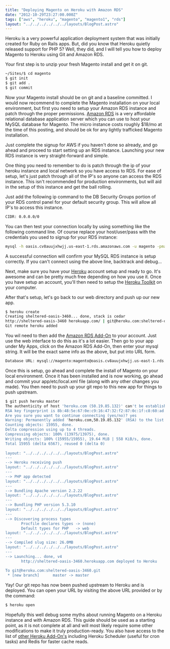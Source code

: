 ```yaml
---
title: "Deploying Magento on Heroku with Amazon RDS"
date: "2012-10-29T23:27:00.000Z"
tags: ["aws", "heroku", "magento", "magento1", "rds"]
layout: "../../../../../../layouts/BlogPost.astro"
---
```



Heroku is a very powerful application deployment system that was initially created for Ruby on Rails apps. But, did you know that Heroku quietly released support for PHP 5? Well, they did, and I will tell you how to deploy Magento to Heroku using Git and Amazon RDS.

Your first step is to unzip your fresh Magento install and get it on git.

```bash
~/Sites/$ cd magento
$ git init
$ git add .
$ git commit
```

Now your Magento install should be on git and a baseline committed. I would now recommend to complete the Magento installation on your local environment, but first you need to setup your Amazon RDS instance and patch through the proper permissions. <a href="http://aws.amazon.com/rds/" target="_blank">Amazon RDS</a> is a very affordable relational database application server which you can use to host your MySQL database for Magento. The micro instance costs roughly $18/mo at the time of this posting, and should be ok for any lightly trafficked Magento installation.

Just complete the signup for AWS if you haven't done so already, and go ahead and proceed to start setting up an RDS instance. Launching your new RDS instance is very straight-forward and simple.

One thing you need to remember to do is patch through the ip of your heroku instance and local network so you have access to RDS. For ease of setup, let's just patch through all of the IP's so anyone can access the RDS instance. This isn't recommended for production environments, but will aid in the setup of this instance and get the ball rolling.

Just add the following ip command to the DB Security Groups portion of your RDS control panel for your default security group. This will allow all IP's to access this instance.

```bash
CIDR: 0.0.0.0/0
```

You can then test your connection locally by using something like the following command line. Of course replace your host/user/pass with the credentials you used to signup for your RDS instance:

```bash
mysql -h oasis.cv8auujxhwjj.us-east-1.rds.amazonaws.com -u magento -pmagento sheltered_oasis_3460
```

A successful connection will confirm your MySQL RDS instance is setup correctly. If you can't connect using the above line, backtrack and debug...

Next, make sure you have your <a href="http://www.heroku.com/" target="_blank">Heroku</a> account setup and ready to go. It's awesome and can be pretty much free depending on how you use it. Once you have setup an account, you'll then need to setup the <a href="https://toolbelt.heroku.com/" target="_blank">Heroku Toolkit</a> on your computer.

After that's setup, let's go back to our web directory and push up our new app.

```bash
$ heroku create
Creating sheltered-oasis-3460... done, stack is cedar
http://sheltered-oasis-3460 herokuapp.com/ | git@heroku.com:sheltered-oasis-3460.git
Git remote heroku added
```

You wil need to then add the <a href="https://addons.heroku.com/amazon_rds" target="_blank">Amazon RDS Add-On</a> to your account. Just use the web interface to do this as it's a lot easier. Then go to your app under My Apps, click on the Amazon RDS Add-On, then enter your mysql string. It will be the exact same info as the above, but put into URL form.

```bash
Database URL: mysql://magento:magento@oasis.cv8auujxhwjj.us-east-1.rds.amazonaws.com/sheltered_oasis_3460
```

Once this is setup, go ahead and complete the install of Magento on your local environment. Once it has been installed and is now working, go ahead and commit your app/etc/local.xml file (along with any other changes you made). You then need to push up your git repo to this new app for things to push upstream.

```bash
$ git push heroku master
The authenticity of host 'heroku.com (50.19.85.132)' can't be established.
RSA key fingerprint is 8b:48:5e:67:0e:c9:16:47:32:f2:87:0c:1f:c8:60:ad.
Are you sure you want to continue connecting (yes/no)? yes
Warning: Permanently added 'heroku.com,50.19.85.132' (RSA) to the list of known hosts.
Counting objects: 15955, done.
Delta compression using up to 4 threads.
Compressing objects: 100% (13975/13975), done.
Writing objects: 100% (15955/15955), 19.64 MiB | 558 KiB/s, done.
Total 15955 (delta 6567), reused 0 (delta 0)
 
layout: "../../../../../../layouts/BlogPost.astro"
---
--> Heroku receiving push
layout: "../../../../../../layouts/BlogPost.astro"
---
--> PHP app detected
layout: "../../../../../../layouts/BlogPost.astro"
---
--> Bundling Apache version 2.2.22
layout: "../../../../../../layouts/BlogPost.astro"
---
--> Bundling PHP version 5.3.10
layout: "../../../../../../layouts/BlogPost.astro"
---
--> Discovering process types
       Procfile declares types -> (none)
       Default types for PHP   -> web
layout: "../../../../../../layouts/BlogPost.astro"
---
--> Compiled slug size: 26.0MB
layout: "../../../../../../layouts/BlogPost.astro"
---
--> Launching... done, v4
       http://sheltered-oasis-3460.herokuapp.com deployed to Heroku
 
To git@heroku.com:sheltered-oasis-3460.git
 * [new branch]      master -> master
```

Yay! Our git repo has now been pushed upstream to Heroku and is deployed. You can open your URL by visiting the above URL provided or by the command:

```bash
$ heroku open
```

Hopefully this well debug some myths about running Magento on a Heroku instance and with Amazon RDS. This guide should be used as a starting point, as it is not complete at all and will most likely require some other modifications to make it truly production-ready. You also have access to the list of <a href="https://addons.heroku.com/" target="_blank">other Heroku Add-On's</a> including Heroku Scheduler (useful for cron tasks) and&nbsp;Redis for faster cache reads.
